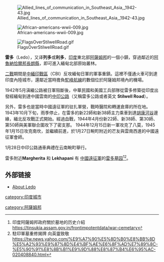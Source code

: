 [[File:Allied_lines_of_communication_in_Southeast_Asia,_1942-43.jpg|thumb]]

[[File:African-americans-wwii-009.jpg|thumb]]

[[File:FlagsOverStilwellRoad.gif|thumb]]

'''雷多'''（Ledo），又译'''列多'''或'''利多'''，[[印度|印度]]東北部[[阿薩姆邦|阿薩姆邦]]的一個小鎮，穿過鄰近的[[阿魯納恰爾邦|阿魯納恰爾邦]][[長朗縣|長朗縣]]，即可進入緬甸北部原始叢林。

[[二戰|二戰]]期間是[[中緬印戰區|中緬印戰區]]（CBI）反攻緬甸日軍的軍事重鎮。這裡不僅通火車可到達印度內陸城市，還鄰近當時擔負[[駝峰航線|駝峰航線]]的數個位於阿薩姆邦境內的機場。

1942年5月滇緬公路被日軍阻斷後，中華民國和美國工兵部隊從雷多修築從印度出發經緬甸到達中國雲南的[[中印公路|中印公路]]（又稱雷多公路或者英文 '''Stilwell Road'''）。

另外，雷多也是當時中國遠征軍的驻扎軍營，戰時醫院和轉運倉庫的所在地。 1943年10月下旬，雨季停止，在雷多的新22師和新38師主力乘車到達[[胡康河谷|胡康河谷]]邊緣，緬北反攻戰正式開始。經過血戰，1944年4月份新22師、新38師、第30師、第50師與美軍聯合圍攻下了密支那。 1944年12月15日新一軍攻克了八莫，1945年1月15日攻克南坎，並繼續前進，於1月27日畹町附近的芒友與雲南西進的中國遠征軍會師。 

1月28日中印公路通車典禮在云南畹町舉行。

雷多附近{{en|t=}}'''Margherita''' 和 '''Lekhapani''' 有 [[中國遠征軍|中國遠征軍]]的[[雷多墓园|雷多墓园]]<ref>印度阿薩姆邦政府關於墓地的历史介紹 https://tinsukia.assam.gov.in/frontimpotentdata/war-cemetary</ref><ref>駐印軍墓重修揭牌 向英靈致敬 https://tw.news.yahoo.com/%E9%A7%90%E5%8D%B0%E8%BB%8D%E5%A2%93%E9%87%8D%E4%BF%AE%E6%8F%AD%E7%89%8C-%E5%90%91%E8%8B%B1%E9%9D%88%E8%87%B4%E6%95%AC-020408840.html</ref>。



==外部链接==
* [http://www.india9.com/i9show/Ledo-62603.htm About Ledo] {{Wayback|url=http://www.india9.com/i9show/Ledo-62603.htm |date=20160306210931 }}

{{India-geo-stub}}

[[category:印度城市|category:印度城市]]

[[category:阿薩姆邦|category:阿薩姆邦]]